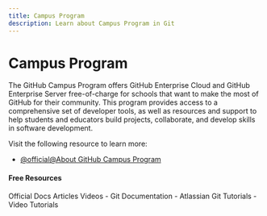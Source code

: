 ```yaml
---
title: Campus Program
description: Learn about Campus Program in Git
---
```


# Campus Program

The GitHub Campus Program offers GitHub Enterprise Cloud and GitHub Enterprise Server free-of-charge for schools that want to make the most of GitHub for their community. This program provides access to a comprehensive set of developer tools, as well as resources and support to help students and educators build projects, collaborate, and develop skills in software development.

Visit the following resource to learn more:

- [@official@About GitHub Campus Program](https://docs.github.com/en/education/explore-the-benefits-of-teaching-and-learning-with-github-education/use-github-at-your-educational-institution/about-github-campus-program)

#### Free Resources

<Tabs defaultValue="official">
<TabsList>
<TabsTrigger value="official">Official Docs</TabsTrigger>
<TabsTrigger value="article">Articles</TabsTrigger>
<TabsTrigger value="video">Videos</TabsTrigger>
</TabsList>

<TabsContent value="official">
- <Link href="https://git-scm.com/docs">Git Documentation</Link>
</TabsContent>
<TabsContent value="article">
- <Link href="https://www.atlassian.com/git/tutorials">Atlassian Git Tutorials</Link>
</TabsContent>
<TabsContent value="video">
- <Link href="https://www.youtube.com/results?search_query=git+campus-program+tutorial">Video Tutorials</Link>
</TabsContent>
</Tabs>
